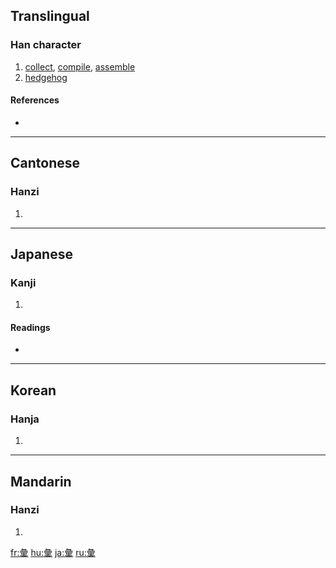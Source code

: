 {{also|彚|汇}}
==Translingual==

===Han character===
{{Han char|rn=58|rad=彐|as=10|sn=13|four=2790<sub>4</sub>|canj=女一月田木 (VMBWD)}}

# [[collect]], [[compile]], [[assemble]]
# [[hedgehog]]

====References====
* {{Han ref|kx=0362.210|dkj=09936|dj=0681.020|hdz=20962.040|uh=5F59|ud=24409|bh=B74A|bd=46922}}

----

==Cantonese==

===Hanzi===
{{yue-hanzi|jyut=|y=wai6, wui6}}

# {{defn|Cantonese}}

----

==Japanese==

===Kanji===
{{ja-kanji|grade=|rs=彐10}}

# {{defn|Japanese}}

====Readings====
* {{ja-readings|on=[[い]] (i)|kun=[[はりねずみ]] (harinezumi), [[あつまる]] (atsumaru), [[たぐい]] (tagui)}}

----

==Korean==

===Hanja===
{{ko-hanja|hangeul=휘|eumhun=|rv=hwi|mr=hwi|y=hwi}}

# {{defn|Korean}}

----

==Mandarin==

===Hanzi===
{{cmn-hanzi|sim=汇|pin=[[huì]] ([[hui4]])|wg=hui<sup>4</sup>}}

# {{defn|Mandarin}}

[[fr:彙]]
[[hu:彙]]
[[ja:彙]]
[[ru:彙]]